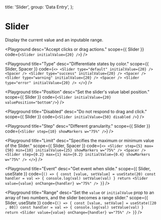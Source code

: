 
  title: 'Slider',
  group: 'Data Entry',
};

# Slider

Display the current value and an inputable range.

<Playground
  desc="Accept clicks or drag actions."
  scope={{ Slider }}
  code={`
  <Slider initialValue={20} />
`}
/>

<Playground
  title="Type"
  desc="Differentiate states by color."
  scope={{ Slider, Spacer }}
  code={`
    <>
      <Slider type="default" initialValue={20} />
      <Spacer />
      <Slider type="success" initialValue={20} />
      <Spacer />
      <Slider type="warning" initialValue={20} />
      <Spacer />
      <Slider type="error" initialValue={20} />
    </>
`}
/>

<Playground
  title="Position"
  desc="Set the slider's value label position."
  scope={{ Slider }}
  code={`
  <Slider initialValue={20} valuePosition="bottom"/>
`}
/>

<Playground
  title="Disabled"
  desc="Do not respond to drag and click."
  scope={{ Slider }}
  code={`
<Slider initialValue={50} disabled />
`}
/>

<Playground
  title="Step"
  desc="Different granularity."
  scope={{ Slider }}
  code={`
<Slider step={10} showMarkers w="75%" />
`}
/>

<Playground
  title="Limit"
  desc="Specifies the maximum or minimum value of the Slider."
  scope={{ Slider, Spacer }}
  code={`
<>
  <Slider step={5} max={50} min={10} initialValue={25} showMarkers w="75%" />
  <Spacer />
  <Slider step={0.2} max={1} min={0.2} initialValue={0.4} showMarkers w="75%" />
</>
`}
/>

<Playground
  title="Event"
  desc="Get event when slide."
  scope={{ Slider, useState }}
  code={`
() => {
  const [value, setValue] = useState(20)
  const handler = val => {
    console.log(val)
    setValue(val)
  }
  return <Slider value={value} onChange={handler} w="75%" />
}
`}
/>

<Playground
  title="Range"
  desc="Set the `value` or `initialValue` prop to an array of two numbers, and the slider becomes a range slider."
  scope={{ Slider, useState }}
  code={`
() => {
  const [value, setValue] = useState([20 , 80])
  const handler = val => {
    console.log(val)
    setValue(val)
  }
  return <Slider value={value} onChange={handler} w="75%" />
}
`}
/>


<Attributes component="Slider" edit="/app/components/slider.mdx"></Attributes>
